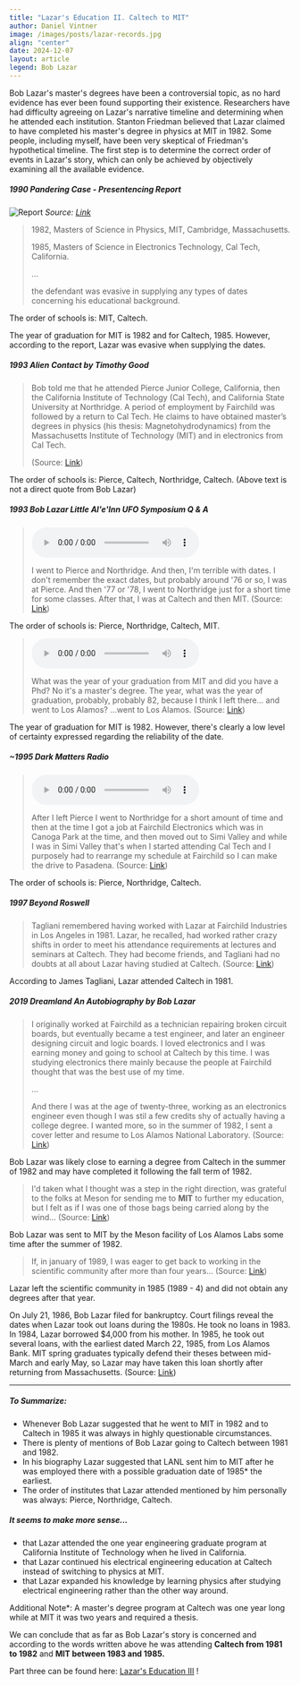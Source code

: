 ```yaml
---
title: "Lazar's Education II. Caltech to MIT"
author: Daniel Vintner
image: /images/posts/lazar-records.jpg
align: "center"
date: 2024-12-07
layout: article
legend: Bob Lazar
---
```


Bob Lazar's master's degrees have been a controversial topic, as no hard evidence has ever been found supporting their existence.
Researchers have had difficulty agreeing on Lazar's narrative timeline and determining when he attended each institution.
Stanton Friedman believed that Lazar claimed to have completed his master's degree in physics at MIT in 1982.
Some people, including myself, have been very skeptical of Friedman's hypothetical timeline. The first step is to
determine the correct order of events in Lazar's story, which can only be achieved by objectively examining all the available evidence.

##### 1990 Pandering Case - Presentencing Report

![Report](/images/posts/education2/pandering.jpg)
*Source: [Link](https://www.papooselake.org/documents/pandering-case-pre-sentencing-report)*

> 1982, Masters of Science in Physics, MIT, Cambridge, Massachusetts.
>
> 1985, Masters of Science in Electronics Technology, Cal Tech, California.
>
> ...
>
> the defendant was evasive in supplying any types of dates concerning his educational background.

The order of schools is: MIT, Caltech.

The year of graduation for MIT is 1982 and for Caltech, 1985. However, according to the report, Lazar was evasive when supplying the dates.

##### 1993 Alien Contact by Timothy Good
> Bob told me that he attended Pierce Junior College, California, then the California Institute of Technology (Cal Tech), and California State University at Northridge. A period of employment by Fairchild was followed by a return to Cal Tech.
> He claims to have obtained master’s degrees in physics (his thesis: Magnetohydrodynamics) from the Massachusetts Institute of Technology (MIT) and in electronics from Cal Tech.
>
> (Source: [Link](https://archive.org/details/aliencontacttops00good/page/202/mode/2up?q=fairchild))

The order of schools is: Pierce, Caltech, Northridge, Caltech. (Above text is not a direct quote from Bob Lazar)

##### 1993 Bob Lazar Little Al'e'Inn UFO Symposium Q & A
> <audio controls><source src="/audio/aleinn-pierce2.mp3" type="audio/mpeg"/></audio>
>
> I went to Pierce and Northridge. And then, I'm terrible with dates. I don't remember the exact dates, but probably around '76 or so, I was at Pierce. And then '77 or '78, I went to Northridge just for a short time for some classes. After that, I was at Caltech and then MIT.
> (Source: [Link](https://youtu.be/bA1TvhJKv8s?t=1876))

The order of schools is: Pierce, Northridge, Caltech, MIT.

> <audio controls><source src="/audio/mit-grad2.mp3" type="audio/mpeg"/></audio>
>
> What was the year of your graduation from MIT and did you have a Phd? No it's a master's degree. The year, what was the year of graduation, probably, probably 82, because I think I left there... and went to Los Alamos? ...went to Los Alamos. (Source: [Link](https://youtu.be/bA1TvhJKv8s?t=2389))

The year of graduation for MIT is 1982. However, there's clearly a low level of certainty expressed regarding the reliability of the date.

##### ~1995 Dark Matters Radio
> <audio controls><source src="/audio/simi-caltech2.mp3" type="audio/mpeg"/></audio>
>
> After I left Pierce I went to Northridge for a short amount of time and then at the time I got a job at Fairchild Electronics which was in Canoga Park at the time,
> and then moved out to Simi Valley and while I was in Simi Valley that's when I started attending Cal Tech and I purposely had to rearrange my schedule at Fairchild so I can make the drive to Pasadena. (Source: [Link](https://youtu.be/mXzCkdIkkpY?t=446))

The order of schools is: Pierce, Northridge, Caltech.

##### 1997 Beyond Roswell

> Tagliani remembered having worked with Lazar at Fairchild Industries in Los Angeles in 1981. Lazar, he recalled, had worked rather crazy shifts in order to meet his attendance requirements at lectures and seminars at Caltech. They had become friends, and Tagliani had no doubts at all about Lazar having studied at Caltech. (Source: [Link](https://archive.org/details/isbn_9781569247815/page/151/mode/2up?q=tagliani))

According to James Tagliani, Lazar attended Caltech in 1981.

##### 2019 Dreamland An Autobiography by Bob Lazar

> I originally worked at Fairchild as a technician repairing broken circuit boards, but eventually became a test engineer, and later an engineer designing circuit and logic boards. I loved electronics and I was earning money and going to school at Caltech by this time. I was studying electronics there mainly because the people at Fairchild thought that was the best use of my time.
>
> ...
>
> And there I was at the age of twenty-three, working as an electronics engineer even though I was stil a few credits shy of actually having a college degree. I wanted more, so in the summer of 1982, I sent a cover letter and resume to Los Alamos National Laboratory.
> (Source: [Link](https://archive.org/details/dreamland-an-autobiography-bob-lazar-george-knapp-z-library_202407/page/n35/mode/2up))

Bob Lazar was likely close to earning a degree from Caltech in the summer of 1982 and may have completed it following the fall term of 1982.

> I'd taken what I thought was a step in the right direction, was grateful to the folks at Meson for sending me to **MIT**
> to further my education, but I felt as if I was one of those bags being carried along by the wind...
> (Source: [Link](https://archive.org/details/dreamland-an-autobiography-bob-lazar-george-knapp-z-library_202407/page/n39/mode/2up?q=MIT))

Bob Lazar was sent to MIT by the Meson facility of Los Alamos Labs some time after the summer of 1982.

> If, in january of 1989, I was eager to get back to working in the scientific community after more than four years...
> (Source: [Link](https://archive.org/details/dreamland-an-autobiography-bob-lazar-george-knapp-z-library_202407/page/n17/mode/2up?q=community))

Lazar left the scientific community in 1985 (1989 - 4) and did not obtain any degrees after that year.


On July 21, 1986, Bob Lazar filed for bankruptcy. Court filings reveal the dates when Lazar took out loans during the 1980s.
He took no loans in 1983. In 1984, Lazar borrowed $4,000 from his mother. In 1985, he took out several loans, with the earliest
dated March 22, 1985, from Los Alamos Bank. MIT spring graduates typically defend their theses between mid-March and early May,
so Lazar may have taken this loan shortly after returning from Massachusetts. (Source: [Link](https://www.papooselake.org/the-updated-bob-lazar-timeline))

---

##### To Summarize:
* Whenever Bob Lazar suggested that he went to MIT in 1982 and to Caltech in 1985 it was always in highly questionable circumstances.
* There is plenty of mentions of Bob Lazar going to Caltech between 1981 and 1982.
* In his biography Lazar suggested that LANL sent him to MIT after he was employed there with a possible graduation date of 1985* the earliest.
* The order of institutes that Lazar attended mentioned by him personally was always: Pierce, Northridge, Caltech.

##### It seems to make more sense...
* that Lazar attended the one year engineering graduate program at California Institute of Technology when he lived in California.
* that Lazar continued his electrical engineering education at Caltech instead of switching to physics at MIT.
* that Lazar expanded his knowledge by learning physics after studying electrical engineering rather than the other way around.

Additional Note*: A master's degree program at Caltech was one year long while at MIT it was two years and required a thesis.

We can conclude that as far as Bob Lazar's story is concerned and according to the words written above he was attending **Caltech from 1981 to 1982** and **MIT between 1983 and 1985.**

Part three can be found here: [Lazar's Education III](/articles/education-records) !